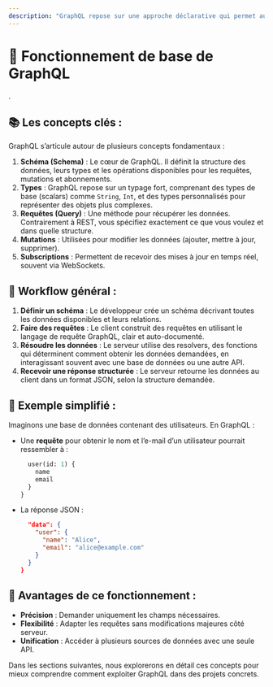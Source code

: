 ```yaml
---
description: "GraphQL repose sur une approche déclarative qui permet aux clients de demander précisément les données dont ils ont besoin, tout en laissant au serveur le soin de les fournir selon les spécifications définies dans un schéma."
---
```

# **🧠 Fonctionnement de base de GraphQL**  

.  

## 📚 **Les concepts clés :**
GraphQL s’articule autour de plusieurs concepts fondamentaux :  
1. **Schéma (Schema)** : Le cœur de GraphQL. Il définit la structure des données, leurs types et les opérations disponibles pour les requêtes, mutations et abonnements.  
2. **Types** : GraphQL repose sur un typage fort, comprenant des types de base (scalars) comme `String`, `Int`, et des types personnalisés pour représenter des objets plus complexes.  
3. **Requêtes (Query)** : Une méthode pour récupérer les données. Contrairement à REST, vous spécifiez exactement ce que vous voulez et dans quelle structure.  
4. **Mutations** : Utilisées pour modifier les données (ajouter, mettre à jour, supprimer).  
5. **Subscriptions** : Permettent de recevoir des mises à jour en temps réel, souvent via WebSockets.  

## 🧬 **Workflow général :**
1. **Définir un schéma** : Le développeur crée un schéma décrivant toutes les données disponibles et leurs relations.  
2. **Faire des requêtes** : Le client construit des requêtes en utilisant le langage de requête GraphQL, clair et auto-documenté.  
3. **Résoudre les données** : Le serveur utilise des resolvers, des fonctions qui déterminent comment obtenir les données demandées, en interagissant souvent avec une base de données ou une autre API.  
4. **Recevoir une réponse structurée** : Le serveur retourne les données au client dans un format JSON, selon la structure demandée.  

## 🧬 **Exemple simplifié :**
Imaginons une base de données contenant des utilisateurs. En GraphQL :  
- Une **requête** pour obtenir le nom et l’e-mail d’un utilisateur pourrait ressembler à :  
  ```graphql copy
    user(id: 1) {
      name
      email
    }
  }
  ```
- La réponse JSON :  
  ```json copy
    "data": {
      "user": {
        "name": "Alice",
        "email": "alice@example.com"
      }
    }
  }
  ```  

## 🧬 **Avantages de ce fonctionnement :**
- **Précision** : Demander uniquement les champs nécessaires.  
- **Flexibilité** : Adapter les requêtes sans modifications majeures côté serveur.  
- **Unification** : Accéder à plusieurs sources de données avec une seule API.  

Dans les sections suivantes, nous explorerons en détail ces concepts pour mieux comprendre comment exploiter GraphQL dans des projets concrets.  